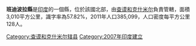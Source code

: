 '''班迪波拉縣'''是[[印度|印度]]的一個縣，位於該國北部，由[[查谟和克什米尔_(中央直辖区)|查谟和克什米尔]]負責管轄，面積3,010平方公里，識字率為57.82%，2011年人口385,099，人口密度每平方公里128人。

{{coord|34|25|12|N|74|39|00|E|region:IN-JK_type:adm2nd_source:kolossus-nowiki|display=title}}
{{Jammu and Kashmir}}
{{印度行政区划小作品}}
[[Category:查谟和克什米尔辖县|Category:查谟和克什米尔辖县]]
[[Category:2007年印度建立|Category:2007年印度建立]]